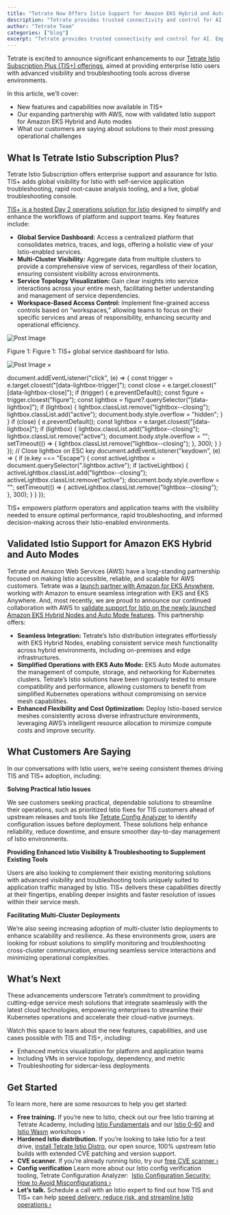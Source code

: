 ```yaml
---
title: "Tetrate Now Offers Istio Support for Amazon EKS Hybrid and Auto Modes with New TIS+ Enhancements"
description: "Tetrate provides trusted connectivity and control for AI. Empower developers while safeguarding the business. Built atop the proven Envoy proxy & Envoy AI Gateway."
author: "Tetrate Team"
categories: ["blog"]
excerpt: "Tetrate provides trusted connectivity and control for AI. Empower developers while safeguarding the business. Built atop the proven Envoy proxy & Envoy AI Gateway."
---
```


Tetrate is excited to announce significant enhancements to our [Tetrate Istio Subscription Plus (TIS+) offerings](/tetrate-istio-subscription-plus/), aimed at providing enterprise Istio users with advanced visibility and troubleshooting tools across diverse environments.

In this article, we’ll cover:

*   New features and capabilities now available in TIS+
*   Our expanding partnership with AWS, now with validated Istio support for Amazon EKS Hybrid and Auto modes
*   What our customers are saying about solutions to their most pressing operational challenges

## [](#what-is-tetrate-istio-subscription-plus)What Is Tetrate Istio Subscription Plus?

Tetrate Istio Subscription offers enterprise support and assurance for Istio. TIS+ adds global visibility for Istio with self-service application troubleshooting, rapid root-cause analysis tooling, and a live, global troubleshooting console.

[TIS+ is a hosted Day 2 operations solution for Istio](/tetrate-istio-subscription-plus/) designed to simplify and enhance the workflows of platform and support teams. Key features include: 

*   **Global Service Dashboard:** Access a centralized platform that consolidates metrics, traces, and logs, offering a holistic view of your Istio-enabled services.
*   **Multi-Cluster Visibility:** Aggregate data from multiple clusters to provide a comprehensive view of services, regardless of their location, ensuring consistent visibility across environments.
*   **Service Topology Visualization:** Gain clear insights into service interactions across your entire mesh, facilitating better understanding and management of service dependencies.
*   **Workspace-Based Access Control:** Implement fine-grained access controls based on “workspaces,” allowing teams to focus on their specific services and areas of responsibility, enhancing security and operational efficiency.

![Post Image](/.netlify/images?url=_astro%2F2024Q4-TIS-Screenshots-2-1024x645.BBMHi4DS.png&w=1024&h=645&q=100)

Figure 1: Figure 1: TIS+ global service dashboard for Istio.

![Post Image](/.netlify/images?url=_astro%2F2024Q4-TIS-Screenshots-2-1024x645.BBMHi4DS.png&w=1024&h=645&q=100) ×

document.addEventListener("click", (e) => { const trigger = e.target.closest("\[data-lightbox-trigger\]"); const close = e.target.closest("\[data-lightbox-close\]"); if (trigger) { e.preventDefault(); const figure = trigger.closest("figure"); const lightbox = figure?.querySelector("\[data-lightbox\]"); if (lightbox) { lightbox.classList.remove("lightbox--closing"); lightbox.classList.add("active"); document.body.style.overflow = "hidden"; } } if (close) { e.preventDefault(); const lightbox = e.target.closest("\[data-lightbox\]"); if (lightbox) { lightbox.classList.add("lightbox--closing"); lightbox.classList.remove("active"); document.body.style.overflow = ""; setTimeout(() => { lightbox.classList.remove("lightbox--closing"); }, 300); } } }); // Close lightbox on ESC key document.addEventListener("keydown", (e) => { if (e.key === "Escape") { const activeLightbox = document.querySelector(".lightbox.active"); if (activeLightbox) { activeLightbox.classList.add("lightbox--closing"); activeLightbox.classList.remove("active"); document.body.style.overflow = ""; setTimeout(() => { activeLightbox.classList.remove("lightbox--closing"); }, 300); } } });

TIS+ empowers platform operators and application teams with the visibility needed to ensure optimal performance, rapid troubleshooting, and informed decision-making across their Istio-enabled environments.

## [](#validated-istio-support-for-amazon-eks-hybrid-and-auto-modes)Validated Istio Support for Amazon EKS Hybrid and Auto Modes

Tetrate and Amazon Web Services (AWS) have a long-standing partnership focused on making Istio accessible, reliable, and scalable for AWS customers. Tetrate was a [launch partner with Amazon for EKS Anywhere](/blog/tetrate-eks-anywhere/), working with Amazon to ensure seamless integration with EKS and EKS Anywhere. And, most recently, we are proud to announce our continued collaboration with AWS to [validate support for Istio on the newly launched Amazon EKS Hybrid Nodes and Auto Mode features](/blog/tetrate-partners-with-aws-to-validate-istio-support-for-amazon-eks-hybrid-and-auto-modes/). This partnership offers:

*   **Seamless Integration:** Tetrate’s Istio distribution integrates effortlessly with EKS Hybrid Nodes, enabling consistent service mesh functionality across hybrid environments, including on-premises and edge infrastructures.
*   **Simplified Operations with EKS Auto Mode:** EKS Auto Mode automates the management of compute, storage, and networking for Kubernetes clusters. Tetrate’s Istio solutions have been rigorously tested to ensure compatibility and performance, allowing customers to benefit from simplified Kubernetes operations without compromising on service mesh capabilities.
*   **Enhanced Flexibility and Cost Optimization:** Deploy Istio-based service meshes consistently across diverse infrastructure environments, leveraging AWS’s intelligent resource allocation to minimize compute costs and improve security.

## [](#what-customers-are-saying)What Customers Are Saying

In our conversations with Istio users, we’re seeing consistent themes driving TIS and TIS+ adoption, including:

**Solving Practical Istio Issues**

We see customers seeking practical, dependable solutions to streamline their operations, such as prioritized Istio fixes for TIS customers ahead of upstream releases and tools like [Tetrate Config Analyzer](/blog/introducing-tetrate-config-analyzer-tca/) to identify configuration issues before deployment. These solutions help enhance reliability, reduce downtime, and ensure smoother day-to-day management of Istio environments.

**Providing Enhanced Istio Visibility & Troubleshooting to Supplement Existing Tools**

Users are also looking to complement their existing monitoring solutions with advanced visibility and troubleshooting tools uniquely suited to application traffic managed by Istio. TIS+ delivers these capabilities directly at their fingertips, enabling deeper insights and faster resolution of issues within their service mesh.

**Facilitating Multi-Cluster Deployments**

We’re also seeing increasing adoption of multi-cluster Istio deployments to enhance scalability and resilience. As these environments grow, users are looking for robust solutions to simplify monitoring and troubleshooting cross-cluster communication, ensuring seamless service interactions and minimizing operational complexities.

## [](#whats-next)What’s Next

These advancements underscore Tetrate’s commitment to providing cutting-edge service mesh solutions that integrate seamlessly with the latest cloud technologies, empowering enterprises to streamline their Kubernetes operations and accelerate their cloud-native journeys.

Watch this space to learn about the new features, capabilities, and use cases possible with TIS and TIS+, including:

*   Enhanced metrics visualization for platform and application teams
*   Including VMs in service topology, dependency, and metric
*   Troubleshooting for sidercar-less deployments

## [](#get-started)Get Started

To learn more, here are some resources to help you get started:

*   **Free training.** If you’re new to Istio, check out our free Istio training at Tetrate Academy, including [Istio Fundamentals](https://academy.tetrate.io/courses/istio-fundamentals) and our [Istio 0-60](https://tetrate-academy.thinkific.com/courses/istio-0-to-60) and [Istio Wasm](https://tetrate-academy.thinkific.com/courses/wasm-extensions) workshops ›
*   **Hardened Istio distribution.** If you’re looking to take Istio for a test drive, [install Tetrate Istio Distro](https://docs.tetrate.io/istio-subscription/installation/), our open source, 100% upstream Istio builds with extended CVE patching and version support.
*   **CVE scanner.** If you’re already running Istio, try our [free CVE scanner ›](https://tetr8.io/tvs-download)
*   **Config verification** Learn more about our Istio config verification tooling, Tetrate Configuration Analyzer:  [Istio Configuration Security: How to Avoid Misconfigurations ›](/blog/istio-configuration-security-how-to-avoid-misconfigurations/) 
*   **Let’s talk.** Schedule a call with an Istio expert to find out how TIS and TIS+ can help [speed delivery, reduce risk, and streamline Istio operations ›](https://tetr8.io/tis-plus-access)